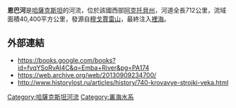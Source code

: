 {{coord|46|37|42|N|53|19|02|E|display=title}}

'''恩巴河'''是[[哈薩克斯坦|哈薩克斯坦]]的河流，位於該國西部[[阿克托貝州|阿克托貝州]]，河道全長712公里，流域面積40,400平方公里，發源自[[穆戈賈雷山|穆戈賈雷山]]，最終注入[[裡海|裡海]]。

==外部連結==
* https://books.google.com/books?id=fvqYSoRvAI4C&q=Emba+River&pg=PA174 {{Wayback|url=https://books.google.com/books?id=fvqYSoRvAI4C&q=Emba+River&pg=PA174 |date=20210412143920 }}
* https://web.archive.org/web/20130909234700/
* http://www.historylost.ru/articles/history/740-krovavye-strojki-veka.html {{Wayback|url=http://www.historylost.ru/articles/history/740-krovavye-strojki-veka.html |date=20130909234700 }}

{{Kazakhstan-geo-stub}}
[[Category:哈薩克斯坦河流|Category:哈薩克斯坦河流]]
[[Category:裏海水系|Category:裏海水系]]